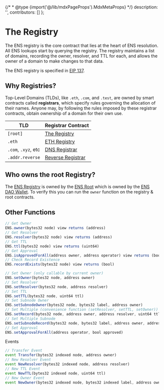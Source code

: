 {/* * @type {import('@/lib/mdxPageProps').MdxMetaProps} */}
    description: '',
    contributors: []
};

# The Registry

The ENS registry is the core contract that lies at the heart of ENS resolution. All ENS lookups start by querying the registry. The registry maintains a list of domains, recording the owner, resolver, and TTL for each, and allows the owner of a domain to make changes to that data.

The ENS registry is specified in [EIP 137](https://eips.ethereum.org/EIPS/eip-137).

## Why Registries?

Top-Level Domains (TLDs), like `.eth`, `.com`, and `.test`, are owned by smart contracts called <b>registrars</b>, which specify rules governing the allocation of their names.
Anyone may, by following the rules imposed by these registrar contracts, obtain ownership of a domain for their own use.

| TLD                 | Registrar Contract                     |
| ------------------- | -------------------------------------- |
| `[root]`            | [The Registry](/registry/ens)          |
| `.eth`              | [ETH Registry](/registry/eth)          |
| `.com`, `.xyz`, etc | [DNS Registrar](/registry/dns)         |
| `.addr.reverse`     | [Reverse Registrar](/registry/reverse) |

## Who owns the root Registry?

The [ENS Registry](https://etherscan.io/address/0x00000000000C2E074eC69A0dFb2997BA6C7d2e1e) is owned by the [ENS Root](https://etherscan.io/address/0xaB528d626EC275E3faD363fF1393A41F581c5897) which is owned by the [ENS DAO Wallet](https://etherscan.io/address/0xFe89cc7aBB2C4183683ab71653C4cdc9B02D44b7).
To verify this you can run the `owner` function on the registry & root contracts.

## Other Functions

```ts
// Get Owner
ENS.owner(bytes32 node) view returns (address)
// Get Resolver
ENS.resolver(bytes32 node) view returns (address)
// Get TTL
ENS.ttl(bytes32 node) view returns (uint64)
// Get Approval
ENS.isApprovedForAll(address owner, address operator) view returns (bool)
// Check Record Existence
ENS.recordExists(bytes32 node) view returns (bool)
```

```ts
// Set Owner (only callable by current owner)
ENS.setOwner(bytes32 node, address owner)
// Set Resolver
ENS.setResolver(bytes32 node, address resolver)
// Set TTL
ENS.setTTL(bytes32 node, uint64 ttl)
// Set Subnode Owner
ENS.setSubnodeOwner(bytes32 node, bytes32 label, address owner)
// Set Multiple (convenience function (setResolver, setTTL, setOwner))
ENS.setRecord(bytes32 node, address owner, address resolver, uint64 ttl)
// Set Multiple Subnode
ENS.setSubnodeRecord(bytes32 node, bytes32 label, address owner, address resolver, uint64 ttl)
// Set Approval
ENS.setApprovalForAll(address operator, bool approved)
```

Events

```ts
// Transfer Event
event Transfer(bytes32 indexed node, address owner)
// New Resolver Event
event NewResolver(bytes32 indexed node, address resolver)
// New TTL Event
event NewTTL(bytes32 indexed node, uint64 ttl)
// New Owner Event
event NewOwner(bytes32 indexed node, bytes32 indexed label, address owner)
```

